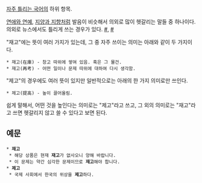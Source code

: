 [[자주 틀리는 국어]]의 하위 항목.

[[연애와 연예]], [[지양과 지향]]처럼 발음이 비슷해서 의외로 많이 헷갈리는 말들 중 하나이다. 의외로 뉴스에서도 틀리게 쓰는 경우가 있다. [http://news.naver.com/main/read.nhn?mode=LSD&mid=sec&sid1=105&oid=031&aid=0000194910 #], [http://news.naver.com/main/read.nhn?mode=LSD&mid=sec&sid1=123&oid=303&aid=0000000730 #]

"재고"에는 뜻이 여러 가지가 있는데, 그 중 자주 쓰이는 의미는 아래와 같이 두 가지이다.
 * 재고(在庫) - 창고 따위에 쌓여 있음. 혹은 그 물건.
 * 재고(再考) - 어떤 일이나 문제 따위에 대하여 다시 생각함.

"제고"의 경우에도 여러 뜻이 있지만 일반적으로는 아래의 한 가지 의미로만 쓰인다.
 * 제고(提高) - 높이 끌어올림.

쉽게 말해서, 어떤 것을 높인다는 의미로는 "제고"라고 쓰고, 그 외의 의미로는 "재고"라고 쓰면 헷갈리지 않고 쓸 수 있다고 보면 된다.

== 예문 ==
 * '''재고'''
  * 해당 상품은 현재 '''재고'''가 없사오니 양해 바랍니다.
  * 이 문제는 약간 심각한 문제이므로 '''재고'''해야 합니다.
 * '''제고'''
  * 국제 사회에서 한국의 위상을 '''제고'''하다.
